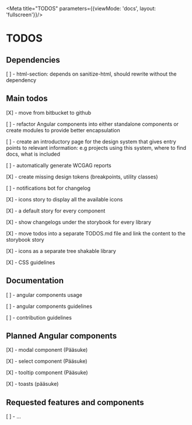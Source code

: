 
<Meta title="TODOS" parameters={{viewMode: 'docs', layout: 'fullscreen'}}/>

# TODOS

## Dependencies

[ ] -  html-section: depends on sanitize-html, should rewrite without the dependency

## Main todos

[X] -  move from bitbucket to github

[ ] -  refactor Angular components into either standalone components or create modules to provide better encapsulation

[ ] -  create an introductory page for the design system that gives entry points to relevant information:
e.g projects using this system, where to find docs, what is included

[ ] -  automatically generate WCGAG reports

[X] -  create missing design tokens (breakpoints, utility classes)

[ ] -  notifications bot for changelog

[X] -  icons story to display all the available icons

[X] -  a default story for every component

[X] -  show changelogs under the storybook for every library

[X] -  move todos into a separate TODOS.md file and link the content to the storybook story

[X] - icons as a separate tree shakable library

[X] - CSS guidelines

## Documentation
[ ] -  angular components usage

[ ] -  angular components guidelines

[ ] -  contribution guidelines

## Planned Angular components
[X] -  modal component (Pääsuke)

[X] -  select component (Pääsuke)

[X] -  tooltip component (Pääsuke)

[X] -  toasts (pääsuke)

## Requested features and components
[ ] -  ...
